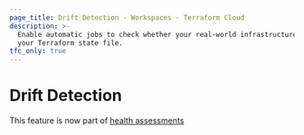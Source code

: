 ```yaml
---
page_title: Drift Detection - Workspaces - Terraform Cloud
description: >-
  Enable automatic jobs to check whether your real-world infrastructure matches
  your Terraform state file.
tfc_only: true
---
```


# Drift Detection

This feature is now part of [health assessments](/cloud-docs/workspaces/settings/health-assessments)

